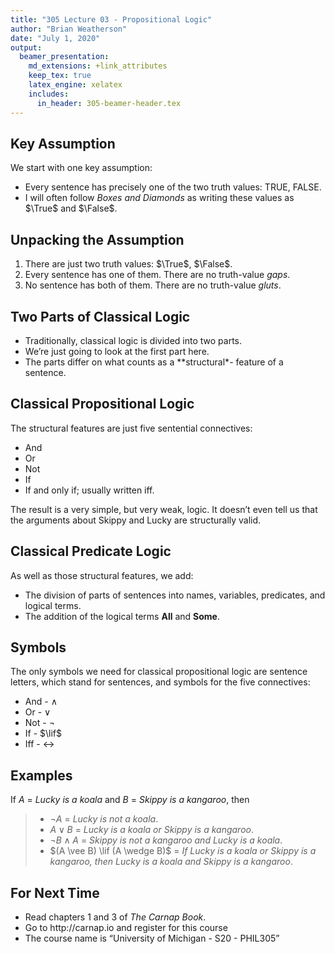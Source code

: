 ```yaml
---
title: "305 Lecture 03 - Propositional Logic"
author: "Brian Weatherson"
date: "July 1, 2020"
output: 
  beamer_presentation:
    md_extensions: +link_attributes
    keep_tex: true
    latex_engine: xelatex
    includes:
      in_header: 305-beamer-header.tex
---
```


## Key Assumption

We start with one key assumption:

- Every sentence has precisely one of the two truth values: TRUE, FALSE.
- I will often follow _Boxes and Diamonds_ as writing these values as $\True$ and $\False$.

## Unpacking the Assumption

1. There are just two truth values: $\True$, $\False$.  
2. Every sentence has one of them. There are no truth-value *gaps*. 
3. No sentence has both of them. There are no truth-value *gluts*.

## Two Parts of Classical Logic

- Traditionally, classical logic is divided into two parts. 
- We're just going to look at the first part here.
- The parts differ on what counts as a **structural*- feature of a sentence.

## Classical Propositional Logic

The structural features are just five sentential connectives:

- And
- Or
- Not
- If
- If and only if; usually written iff.

The result is a very simple, but very weak, logic. It doesn't even tell us that the arguments about Skippy and Lucky are structurally valid.

## Classical Predicate Logic

As well as those structural features, we add:

- The division of parts of sentences into names, variables, predicates, and logical terms.
- The addition of the logical terms **All** and **Some**.

## Symbols

The only symbols we need for classical propositional logic are sentence letters, which stand for sentences, and symbols for the five connectives:

- And - $\wedge$
- Or - $\vee$
- Not - $\neg$
- If - $\lif$
- Iff - $\leftrightarrow$

## Examples

If $A$ = _Lucky is a koala_ and $B$ = _Skippy is a kangaroo_, then

> - $\neg A$ = _Lucky is not a koala_.
> - $A \vee B$ = _Lucky is a koala or Skippy is a kangaroo_.
> - $\neg B \wedge A$ = _Skippy is not a kangaroo and Lucky is a koala_.
> - $(A \vee B) \lif (A \wedge B)$ = _If Lucky is a koala or Skippy is a kangaroo, then Lucky is a koala and Skippy is a kangaroo_.

## For Next Time

- Read chapters 1 and 3 of _The Carnap Book_.
- Go to http://carnap.io and register for this course
- The course name is "University of Michigan - S20 - PHIL305"